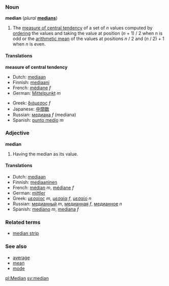 ===Noun===
'''median''' (''plural'' '''[[medians]]''')

#{{statistics}} The [[measure of central tendency]] of a set of ''n'' values computed by [[order]]ing the values and taking the value at position (''n'' + 1) / 2 when ''n'' is odd or the [[arithmetic mean]] of the values at positions ''n'' / 2 and (''n'' / 2) + 1 when ''n'' is even.

====Translations====

'''measure of central tendency'''
{{top}}
*Dutch: [[mediaan]]
*Finnish: [[mediaani]]
*French: [[médiane]] ''f''
*German: [[Mittelpunkt]] ''m''
{{mid}}
*Greek: [[διάμεσος]] ''f''
*Japanese: [[中間数]]
*Russian: [[медиана]] ''f'' (mediana)
*Spanish: [[punto medio]] ''m''
{{bottom}}

===Adjective===
'''median'''

#Having the median as its value.

====Translations====
*Dutch: [[mediaan]]
*Finnish: [[mediaaninen]]
*French: [[médian]] ''m'', [[médiane]] ''f''
*German: [[mittler]]
*Greek: [[μεσαίος]] ''m'', [[μεσαία]] ''f'', [[μεσαίο]] ''n''
*Russian: [[медианный]] ''m'', [[медианная]] ''f'', [[медианное]] ''n''
*Spanish: [[mediano]] ''m'', [[mediana]] ''f''

===Related terms===
*[[median strip]]

===See also===
*[[average]]
*[[mean]]
*[[mode]]

[[pl:Median]]
[[sv:median]]